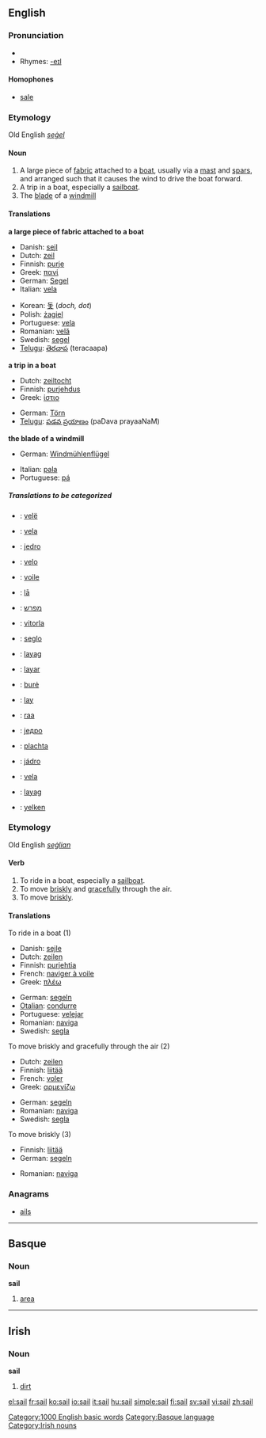 ==English==

===Pronunciation===
*{{audio|en-us-sail.ogg|Audio (US)}}
*Rhymes: [[Rhymes:English:-eɪl|-eɪl]]
====Homophones====
*[[sale]]

===Etymology===
Old English ''[[seġel]]''
====Noun====
{{en-noun}}

# A large piece of [[fabric]] attached to a [[boat]], usually via a [[mast]] and [[spar]]s, and arranged such that it causes the wind to drive the boat forward.
# A trip in a boat, especially a [[sailboat]].
# The [[blade]] of a [[windmill]]

====Translations====
'''a large piece of fabric attached to a boat'''
{{top}}
*Danish: [[sejl]] {{n}}
*Dutch: [[zeil]] {{n}}
*Finnish: [[purje]]
*Greek: [[πανί]] {{n}}
*German: [[Segel]] {{n}}
*Italian: [[vela]] {{f}}
{{mid}}
*Korean: [[돛]] (''doch, dot'')
*Polish: [[żagiel]] {{m}}
*Portuguese: [[vela]] {{f}}
*Romanian: [[velă]] {{f}}
*Swedish: [[segel]] {{n}}
*[[Telugu]]: [[తెరచాప]] (teracaapa)
{{bottom}}

'''a trip in a boat'''
{{top}}
*Dutch: [[zeiltocht]] {{f}}
*Finnish: [[purjehdus]]
*Greek: [[ίστιο]] {{n}}
{{mid}}
*German: [[Törn]] {{m}}
*[[Telugu]]: [[పడవ ప్రయాణం]] (paDava prayaaNaM)
{{bottom}}

'''the blade of a windmill'''
{{top}}
*German: [[Windmühlenflügel]] {{m}}
{{mid}}
*Italian: [[pala]]
*Portuguese: [[pá]] {{f}}
{{bottom}}

=====Translations to be categorized=====
{{checktrans}}
{{top}}
*{{ttbc|Albanian}}: [[velë]] {{f}}
*{{ttbc|Catalan}}: [[vela]] {{f}}
*{{ttbc|Croatian}}: [[jedro]]
*{{ttbc|Esperanto}}: [[velo]]
*{{ttbc|French}}: [[voile]]
*{{ttbc|Hawaiian}}: [[lā]]
*{{ttbc|Hebrew}}: [[מפרש]]
*{{ttbc|Hungarian}}: [[vitorla]]
*{{ttbc|Ido}}: [[seglo]]
*{{ttbc|Ilocano}}: [[layag]]
*{{ttbc|Indonesian}}: [[layar]]
{{mid}}
*{{ttbc|Lithuanian}}: [[burė]]
*{{ttbc|Malagasy}}: [[lay]]
*{{ttbc|Maori}}: [[raa]]
*{{ttbc|Serbian}}: [[једро]] {{n}}
*{{ttbc|Slovak}}: [[plachta]]
*{{ttbc|Slovenian}}: [[jádro]]
*{{ttbc|Spanish}}: [[vela]] {{f}}
*{{ttbc|Tagalog}}: [[layag]]
*{{ttbc|Turkish}}: [[yelken]]
{{bottom}}

===Etymology===
Old English ''[[seġlian]]''
====Verb====
{{en-verb}}

# To ride in a boat, especially a [[sailboat]].
# To move [[briskly]] and [[gracefully]] through the air.
# To move [[briskly]].

====Translations====
;To ride in a boat (1)
{{top}}
*Danish: [[sejle]]
*Dutch: [[zeilen]]
*Finnish: [[purjehtia]]
*French: [[naviger à voile]]
*Greek: [[πλέω]]
{{mid}}
*German: [[segeln]]
*[[Otalian]]: [[condurre]]
*Portuguese: [[velejar]]
*Romanian: [[naviga]]
*Swedish: [[segla]]
{{bottom}}

;To move briskly and gracefully through the air (2)
{{top}}
*Dutch: [[zeilen]]
*Finnish: [[liitää]]
*French: [[voler]]
*Greek: [[αρμενίζω]]
{{mid}}
*German: [[segeln]]
*Romanian: [[naviga]]
*Swedish: [[segla]]
{{bottom}}

;To move briskly (3)
{{top}}
*Finnish: [[liitää]]
*German: [[segeln]]
{{mid}}
*Romanian: [[naviga]]
{{bottom}}

===Anagrams===
*[[ails]]

[[Category:1000 English basic words]]

----

==Basque==
===Noun===
'''sail'''

# [[area]]

[[Category:Basque language]]

----

==Irish==
===Noun===
'''sail''' {{f}}

# [[dirt]]

[[Category:Irish nouns]]

[[el:sail]]
[[fr:sail]]
[[ko:sail]]
[[io:sail]]
[[it:sail]]
[[hu:sail]]
[[simple:sail]]
[[fi:sail]]
[[sv:sail]]
[[vi:sail]]
[[zh:sail]]